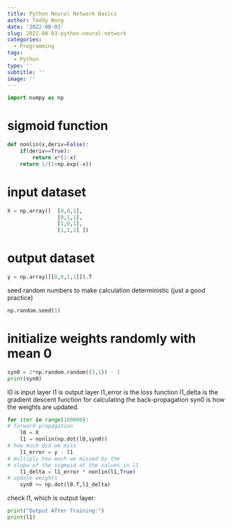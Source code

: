```yaml
---
title: Python Neural Network Basics
author: Teddy Wong
date: '2022-08-03'
slug: 2022-08-03-python-neural-network
categories:
  - Programming
tags:
  - Python
type: ''
subtitle: ''
image: ''
---
```

```python
import numpy as np
```

# sigmoid function
```python
def nonlin(x,deriv=False):
    if(deriv==True):
        return x*(1-x)
    return 1/(1+np.exp(-x))
```    
# input dataset
```python
X = np.array([  [0,0,1],
                [0,1,1],
                [1,0,1],
                [1,1,1] ])
```    
# output dataset            
```python
y = np.array([[0,0,1,1]]).T
```
seed random numbers to make calculation
deterministic (just a good practice)
```python
np.random.seed(1)
```
# initialize weights randomly with mean 0
```python
syn0 = 2*np.random.random((3,1)) - 1
print(syn0)
```

l0 is input layer
l1 is output layer
l1_error is the loss function
l1_delta is the gradient descent function for calculating the back-propagation
syn0 is how the weights are updated.
```python
for iter in range(100000):
# forward propagation
    l0 = X
    l1 = nonlin(np.dot(l0,syn0))
# how much did we miss 
    l1_error = y - l1
# multiply how much we missed by the 
# slope of the sigmoid at the values in l1
    l1_delta = l1_error * nonlin(l1,True)
# update weights
    syn0 += np.dot(l0.T,l1_delta)

```

check l1, which is output layer:

```python
print("Output After Training:")
print(l1)
```